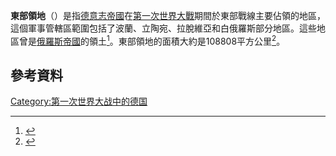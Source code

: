 {{refimprove|time=2015-12-27T03:37:31+00:00}}
'''東部領地'''（{{lang-de|Ober Ost}}）是指[[德意志帝國|德意志帝國]]在[[第一次世界大戰|第一次世界大戰]]期間於東部戰線主要佔領的地區，這個軍事管轄區範圍包括了波蘭、立陶宛、拉脫維亞和白俄羅斯部分地區。這些地區曾是[[俄羅斯帝國|俄羅斯帝國]]的領土<ref>{{Cite book|chapter=|url=http://archive.org/details/peoplestragedyhi00fige|publisher=New York, NY : Viking|date=1997|last=Figes|first=Orlando|title=A people's tragedy : a history of the Russian Revolution|year=|isbn=|location=|pages=}}</ref>。東部領地的面積大約是108808平方公里<ref>{{Cite journal|title=War Land on the Eastern Front: Culture, National Identity, and German Occupation in World War I. By Vejas Gabriel Liulevicius Studies in the Social and Cultural History of Modern Warfare. Cambridge, Eng.: Cambridge University Press, 2000. viii, 309 pp. Notes. Bibliography. Index. Maps. $59.95, hard bound.|url=https://www.cambridge.org/core/journals/slavic-review/article/war-land-on-the-eastern-front-culture-national-identity-and-german-occupation-in-world-war-i-by-vejas-gabriel-liulevicius-studies-in-the-social-and-cultural-history-of-modern-warfare-cambridge-eng-cambridge-university-press-2000-viii-309-pp-notes-bibliography-index-maps-5995-hard-bound/2A8AF66AEA8E8B16622A45354A2B85A5|last=Gatrell|first=Peter|date=2001/ed|journal=Slavic Review|issue=4|doi=10.2307/2697514|volume=60|pages=844–845|language=en|issn=0037-6779|access-date=2019-12-21|archive-date=2020-03-24|archive-url=https://web.archive.org/web/20200324162325/https://www.cambridge.org/core/journals/slavic-review/article/war-land-on-the-eastern-front-culture-national-identity-and-german-occupation-in-world-war-i-by-vejas-gabriel-liulevicius-studies-in-the-social-and-cultural-history-of-modern-warfare-cambridge-eng-cambridge-university-press-2000-viii-309-pp-notes-bibliography-index-maps-5995-hard-bound/2A8AF66AEA8E8B16622A45354A2B85A5|dead-url=no}}</ref>。

==參考資料==
{{Reflist}}
[[Category:第一次世界大战中的德国|Category:第一次世界大战中的德国]]
